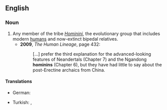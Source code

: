 ==English==

===Noun===
{{en-noun|pl2=hominini}}

# Any member of the tribe ''[[Hominini]]'', the evolutionary group that includes modern [[human]]s and now-extinct bipedal relatives.
#* '''2009''', ''The Human Lineage'', page 432:
#*: [...] prefer the third explanation for the advanced-looking features of Neandertals (Chapter 7) and the Ngandong '''hominins''' (Chapter 6), but they have had little to say about the post-Erectine archaics from China.

====Translations====
{{trans-top}}
* German: {{t|de|Hominini|f}}
{{trans-mid}}
* Turkish: {{t|tr|hominini}}, {{t|tr|insanımsı}}
{{trans-bottom}}
